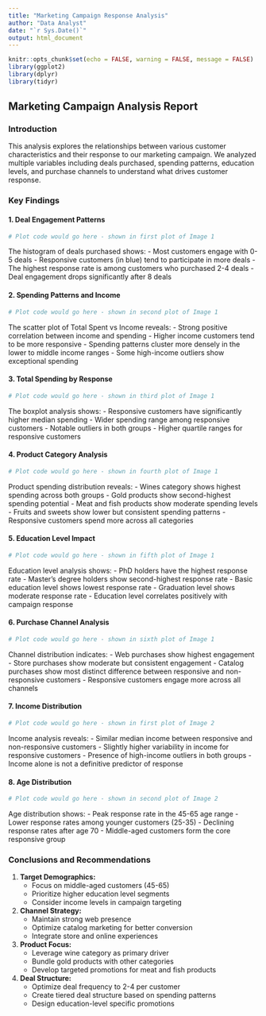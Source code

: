---
title: "Marketing Campaign Response Analysis"
author: "Data Analyst"
date: "`r Sys.Date()`"
output: html_document
---

```{r setup, include=FALSE}
knitr::opts_chunk$set(echo = FALSE, warning = FALSE, message = FALSE)
library(ggplot2)
library(dplyr)
library(tidyr)
```

## Marketing Campaign Analysis Report

### Introduction
This analysis explores the relationships between various customer characteristics and their response to our marketing campaign. We analyzed multiple variables including deals purchased, spending patterns, education levels, and purchase channels to understand what drives customer response.

### Key Findings

#### 1. Deal Engagement Patterns
```{r deals-plot}
# Plot code would go here - shown in first plot of Image 1
```
The histogram of deals purchased shows:
- Most customers engage with 0-5 deals
- Responsive customers (in blue) tend to participate in more deals
- The highest response rate is among customers who purchased 2-4 deals
- Deal engagement drops significantly after 8 deals

#### 2. Spending Patterns and Income
```{r spending-income}
# Plot code would go here - shown in second plot of Image 1
```
The scatter plot of Total Spent vs Income reveals:
- Strong positive correlation between income and spending
- Higher income customers tend to be more responsive
- Spending patterns cluster more densely in the lower to middle income ranges
- Some high-income outliers show exceptional spending

#### 3. Total Spending by Response
```{r total-spent}
# Plot code would go here - shown in third plot of Image 1
```
The boxplot analysis shows:
- Responsive customers have significantly higher median spending
- Wider spending range among responsive customers
- Notable outliers in both groups
- Higher quartile ranges for responsive customers

#### 4. Product Category Analysis
```{r product-distribution}
# Plot code would go here - shown in fourth plot of Image 1
```
Product spending distribution reveals:
- Wines category shows highest spending across both groups
- Gold products show second-highest spending potential
- Meat and fish products show moderate spending levels
- Fruits and sweets show lower but consistent spending patterns
- Responsive customers spend more across all categories

#### 5. Education Level Impact
```{r education-response}
# Plot code would go here - shown in fifth plot of Image 1
```
Education level analysis shows:
- PhD holders have the highest response rate
- Master's degree holders show second-highest response rate
- Basic education level shows lowest response rate
- Graduation level shows moderate response rate
- Education level correlates positively with campaign response

#### 6. Purchase Channel Analysis
```{r purchase-channels}
# Plot code would go here - shown in sixth plot of Image 1
```
Channel distribution indicates:
- Web purchases show highest engagement
- Store purchases show moderate but consistent engagement
- Catalog purchases show most distinct difference between responsive and non-responsive customers
- Responsive customers engage more across all channels

#### 7. Income Distribution
```{r income-dist}
# Plot code would go here - shown in first plot of Image 2
```
Income analysis reveals:
- Similar median income between responsive and non-responsive customers
- Slightly higher variability in income for responsive customers
- Presence of high-income outliers in both groups
- Income alone is not a definitive predictor of response

#### 8. Age Distribution
```{r age-dist}
# Plot code would go here - shown in second plot of Image 2
```
Age distribution shows:
- Peak response rate in the 45-65 age range
- Lower response rates among younger customers (25-35)
- Declining response rates after age 70
- Middle-aged customers form the core responsive group

### Conclusions and Recommendations

1. **Target Demographics:**
   - Focus on middle-aged customers (45-65)
   - Prioritize higher education level segments
   - Consider income levels in campaign targeting

2. **Channel Strategy:**
   - Maintain strong web presence
   - Optimize catalog marketing for better conversion
   - Integrate store and online experiences

3. **Product Focus:**
   - Leverage wine category as primary driver
   - Bundle gold products with other categories
   - Develop targeted promotions for meat and fish products

4. **Deal Structure:**
   - Optimize deal frequency to 2-4 per customer
   - Create tiered deal structure based on spending patterns
   - Design education-level specific promotions